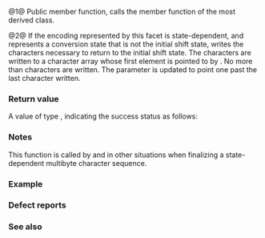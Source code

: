 {{cpp/locale/codecvt/title|unshift, do_unshift}}
{{cpp/locale/codecvt/navbar}}
{{dcl begin}}
{{dcl header|locale}}
{{dcl|num=1|1=
public:
result unshift( StateT&amp; state, ExternT* to, ExternT* to_end,
                ExternT*&amp; to_next ) const;
}}
{{dcl|num=2|1=
protected:
virtual result do_unshift( StateT&amp; state, ExternT* to, ExternT* to_end,
                           ExternT*&amp; to_next ) const;
}}
{{dcl end}}

@1@ Public member function, calls the member function {{tt|do_unshift}} of the most derived class.

@2@ If the encoding represented by this {{tt|codecvt}} facet is state-dependent, and {{c|state}} represents a conversion state that is not the initial shift state, writes the characters necessary to return to the initial shift state. The characters are written to a character array whose first element is pointed to by {{c|to}}. No more than {{c|to_end - to}} characters are written. The parameter {{c|to_next}} is updated to point one past the last character written.

===Return value===
A value of type {{lc|std::codecvt_base::result}}, indicating the success status as follows:
{{dsc begin}}
{{dsc|{{tt|ok}}|all necessary characters were written. {{c|state}} now represents initial shift state}}
{{dsc|{{tt|partial}}|not enough space in the output buffer. {{c|1=to_next == to_end}}}}
{{dsc|{{tt|error}}|an unspecified error has occurred}}
{{dsc|{{tt|noconv}}|the encoding is not state-dependent, no termination sequence necessary}}
{{dsc end}}

===Notes===
This function is called by {{lc|std::basic_filebuf::close()}} and in other situations when finalizing a state-dependent multibyte character sequence.

===Example===
{{example
|
|code=
|output=
}}

===Defect reports===
{{dr list begin}}
{{dr list item|wg=lwg|dr=305|std=C++98|before={{c/core|std::codecvt&lt;wchar_t, char, std::mbstate_t&gt;::do_unshift}}&lt;br&gt;was required not to write any character|after=not required}}
{{dr list item|wg=lwg|dr=380|std=C++98|before=the meaning of returning {{c|partial}} was 'more characters need to&lt;br&gt;be supplied to complete termination', but no character is supplied|after=corrected to indicating&lt;br&gt;insufficient buffer space}}
{{dr list item|wg=lwg|dr=381|std=C++98|before={{c|state}} was not required to be valid, and&lt;br&gt;{{c|error}} is returned if {{c|state}} is invalid|after={{c|state}} is required to be valid, and&lt;br&gt;returning {{c|error}} indicates an error}}
{{dr list item|wg=lwg|dr=664|std=C++98|before={{c/core|std::codecvt&lt;char, char, std::mbstate_t&gt;::do_unshift}}&lt;br&gt;was required not to write any character|after=not required}}
{{dr list item|wg=lwg|dr=665|std=C++98|before={{c/core|std::codecvt&lt;char, char, std::mbstate_t&gt;::do_unshift}}&lt;br&gt;was required to return {{c|noconv}}|after=not required}}
{{dr list end}}

===See also===
{{dsc begin}}
{{dsc inc|cpp/string/multibyte/dsc wcrtomb}}
{{dsc inc|cpp/locale/codecvt/dsc do_out}}
{{dsc end}}

{{langlinks|de|es|fr|it|ja|pt|ru|zh}}